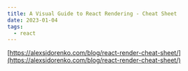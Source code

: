```yaml
---
title: A Visual Guide to React Rendering - Cheat Sheet
date: 2023-01-04
tags:
  - react
---
```

[https://alexsidorenko.com/blog/react-render-cheat-sheet/](https://alexsidorenko.com/blog/react-render-cheat-sheet/)